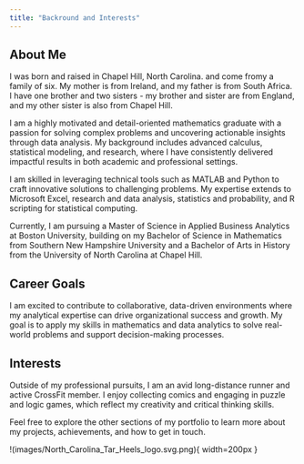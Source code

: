 ```yaml
---
title: "Backround and Interests"
---
```


## About Me

I was born and raised in Chapel Hill, North Carolina. and come fromy a family of six. My mother is from Ireland, and my father is from South Africa. I have one brother and two sisters - my brother and sister are from England, and my other sister is also from Chapel Hill. 

I am a highly motivated and detail-oriented mathematics graduate with a passion for solving complex problems and uncovering actionable insights through data analysis. My background includes advanced calculus, statistical modeling, and research, where I have consistently delivered impactful results in both academic and professional settings.

I am skilled in leveraging technical tools such as MATLAB and Python to craft innovative solutions to challenging problems. My expertise extends to Microsoft Excel, research and data analysis, statistics and probability, and R scripting for statistical computing.

Currently, I am pursuing a Master of Science in Applied Business Analytics at Boston University, building on my Bachelor of Science in Mathematics from Southern New Hampshire University and a Bachelor of Arts in History from the University of North Carolina at Chapel Hill.

## Career Goals

I am excited to contribute to collaborative, data-driven environments where my analytical expertise can drive organizational success and growth. My goal is to apply my skills in mathematics and data analytics to solve real-world problems and support decision-making processes.

## Interests

Outside of my professional pursuits, I am an avid long-distance runner and active CrossFit member. I enjoy collecting comics and engaging in puzzle and logic games, which reflect my creativity and critical thinking skills.

Feel free to explore the other sections of my portfolio to learn more about my projects, achievements, and how to get in touch.

!(images/North_Carolina_Tar_Heels_logo.svg.png){ width=200px }

